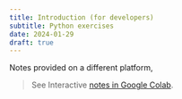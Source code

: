 ```yaml
---
title: Introduction (for developers)
subtitle: Python exercises
date: 2024-01-29
draft: true
---
```


Notes provided on a different platform,

> See Interactive
> [notes in Google Colab](https://colab.research.google.com/drive/1w6pGQI2jMATej6Uxg9OmNbOXSZu8moTM?usp=sharing).
